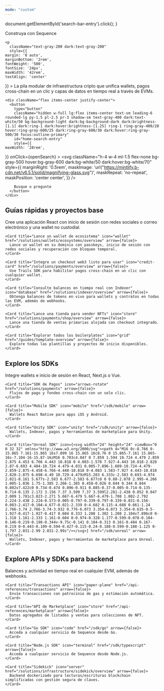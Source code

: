 ```yaml
---
mode: "custom"
---
```


  document.getElementById('search-bar-entry').click();
}

<div className="relative w-full flex items-center justify-center" style={{ height: '26rem', overflow: 'hidden'}}>
  <div className="absolute inset-0 z-0 flex items-center bg-matrix-dark mix-blend-normal">
    <div style={{ height: '100%', width: '100%', maxHeight: '465px' }} />
  </div>

  <div className="relative z-10" style={{ position: 'absolute', textAlign: 'center', padding: '0 1rem' }}>
    <div
      className="text-white dark:text-gray-200"
      style={{
   fontWeight: '600',
   fontSize: '42px',
   margin: '0',
   marginBottom: '1.5rem'
  }}
    >
      Construya con Sequence
    </div>

    <p
      className="text-gray-200 dark:text-gray-200"
      style={{
    margin: '0 auto',
    marginBottom: '2rem',
    fontWeight: '500',
    fontSize: '24px',
    maxWidth: '42rem',
    textAlign: 'center'
  }}
    >
      La pila modular de infraestructura cripto que unifica wallets, pagos cross-chain en un clic y capas de datos en tiempo real a través de EVMs.
    </p>

    <div className="flex items-center justify-center">
      <button
        type="button"
        className="hidden w-full lg:flex items-center text-sm leading-6 rounded-lg py-1.5 pl-2.5 pr-3 shadow-sm text-gray-400 dark:text-white/50 bg-background-light dark:bg-background-dark dark:brightness-[1.1] dark:ring-1 dark:hover:brightness-[1.25] ring-1 ring-gray-400/20 hover:ring-gray-600/25 dark:ring-gray-600/30 dark:hover:ring-gray-500/30 focus:outline-primary"
        id="home-search-entry"
        style={{
    maxWidth: '28rem',
  }}
        onClick={openSearch}
      >
        <svg
          className="h-4 w-4 ml-1.5 flex-none bg-gray-500 hover:bg-gray-600 dark:bg-white/50 dark:hover:bg-white/70"
          style={{
    marginRight: '0.5rem',
     maskImage:
       'url("https://mintlify.b-cdn.net/v6.5.1/solid/magnifying-glass.svg")',
     maskRepeat: 'no-repeat',
     maskPosition: 'center center',
    }}
        />

        Busque o pregunte
      </button>
    </div>
  </div>
</div>

<div
  style={{marginTop: '2rem', marginBottom: '8rem', maxWidth: '70rem', marginLeft: 'auto',
marginRight: 'auto', paddingLeft: '1.25rem',
paddingRight: '1.25rem' }}
>
  <h2 className="text-center text-white dark:text-gray-200 text-4xl font-bold mb-8" style={{ fontSize: '1.5rem', marginTop: '6rem', marginBottom: '2.5rem' }}>
    Guías rápidas y proyectos base
  </h2>

  <CardGroup cols={3}>
    <Card title="Cree su primera wallet" icon="wallet" href="/solutions/wallets/developers/overview" arrow={false}>
      Cree una aplicación React con inicio de sesión con redes sociales o correo electrónico y una wallet no custodial.
    </Card>

    <Card title="Lance un wallet de ecosistema" icon="wallet" href="/solutions/wallets/ecosystems/overview" arrow={false}>
      Lance un wallet en su dominio con passkeys, inicio de sesión con redes sociales y recuperación con bloqueo temporal.
    </Card>

    <Card title="Integre un checkout web3 listo para usar" icon="credit-card" href="/solutions/payments/overview" arrow={false}>
      Use Trails SDK para habilitar pagos cross-chain en un clic con cualquier wallet.
    </Card>

    <Card title="Consulte balances en tiempo real con Indexer" icon="database" href="/solutions/indexer/overview" arrow={false}>
      Obtenga balances de tokens en vivo para wallets y contratos en todas las EVM, además de webhooks.
    </Card>

    <Card title="Lance una tienda para vender NFTs" icon="store" href="/solutions/payments/shop/overview" arrow={false}>
      Lance una tienda de ventas primarias alojada con checkout integrado.
    </Card>

    <Card title="Explorar todos los boilerplates" icon="grid" href="/guides/template-overview" arrow={false}>
      Explore todas las plantillas y proyectos de inicio disponibles.
    </Card>
  </CardGroup>

  <h2 className="text-center text-white dark:text-gray-200 text-4xl font-bold mb-8" style={{ fontSize: '1.5rem', marginTop: '6rem', marginBottom: '2.5rem' }}>
    Explore los SDKs
  </h2>

  <CardGroup cols={3}>
    <Card title="Web SDK" icon="code" href="/sdk/web" arrow={false}>
      Integre wallets e inicio de sesión en React, Next.js o Vue.
    </Card>

    <Card title="SDK de Pagos" icon="arrows-rotate" href="/solutions/payments" arrow={false}>
      Flujos de pago y fondeo cross-chain con un solo clic.
    </Card>

    <Card title="Mobile SDK" icon="mobile" href="/sdk/mobile" arrow={false}>
      Wallets React Native para apps iOS y Android.
    </Card>

    <Card title="Unity SDK" icon="unity" href="/sdk/unity" arrow={false}>
      Wallets, Indexer, pagos y herramientas de marketplace para Unity.
    </Card>

    <Card title="Unreal SDK" icon={<svg width="24" height="24" viewBox="0 0 32 32" xmlns="http://www.w3.org/2000/svg"><path d="M16 0c-8.766 0-15.865 7.161-15.865 16s7.099 16 15.865 16c8.76 0 15.865-7.161 15.865-16s-7.104-16-15.87-16zM16 0.703c4.047 0 7.859 1.594 10.724 4.479 2.859 2.875 4.453 6.766 4.443 10.818 0 4.083-1.578 7.927-4.443 10.818-2.828 2.87-6.693 4.484-10.724 4.479-4.031 0.005-7.896-1.609-10.724-4.479-2.859-2.875-4.458-6.766-4.448-10.818 0-4.083 1.583-7.927 4.443-10.818 2.828-2.875 6.698-4.49 10.729-4.479zM15.203 6.333c-2.583 0.693-4.974 2.021-8.161 5.677s-2.583 6.677-2.583 6.677c0 0 0.88-2.078 2.995-4.266 1.005-1.036 1.75-1.385 2.266-1.385 0.458-0.026 0.844 0.344 0.844 0.802v7.422c0 0.734-0.474 0.896-0.911 0.885-0.37-0.005-0.714-0.135-0.714-0.135 2.172 3.156 7.37 3.599 7.37 3.599l2.281-2.438 0.052 0.047 2.089 1.781c3.823-2.271 5.667-6.479 5.667-6.479-1.708 1.802-2.792 2.224-3.438 2.224-0.573-0.005-0.797-0.339-0.797-0.339-0.031-0.156-0.083-2.417-0.104-4.677-0.021-2.339 0-4.682 0.115-4.688 0.661-1.24 2.766-3.74 2.766-3.74-3.932 0.776-6.073 3.354-6.073 3.354-0.635-0.5-1.927-0.417-1.927-0.417 0.604 0.333 1.208 1.302 1.208 2.104v7.896c0 0-1.318 1.161-2.333 1.161-0.604 0-0.974-0.328-1.177-0.599-0.078-0.104-0.146-0.219-0.198-0.344v-9.75c-0.141 0.104-0.313 0.161-0.484 0.167-0.219 0-0.443-0.109-0.594-0.427-0.115-0.24-0.188-0.599-0.188-1.125 0-1.797 2.031-2.99 2.031-2.99z"/></svg>} href="/sdk/unreal" arrow={false}>
      Wallets, Indexer, pagos y herramientas de marketplace para Unreal.
    </Card>
  </CardGroup>

  <h2 className="text-center text-white dark:text-gray-200 text-4xl font-bold mb-8" style={{ fontSize: '1.5rem', marginTop: '6rem', marginBottom: '2.5rem' }}>
    Explore APIs y SDKs para backend
  </h2>

  <CardGroup cols={3}>
    <Card title="Indexer API" icon="database" href="/api-references/indexer" arrow={false}>
      Balances y actividad en tiempo real en cualquier EVM, además de webhooks.
    </Card>

    <Card title="Transactions API" icon="paper-plane" href="/api-references/transactions" arrow={false}>
      Envíe transacciones con patrocinio de gas y estimación automática.
    </Card>

    <Card title="API de Marketplace" icon="store" href="/api-references/marketplace" arrow={false}>
      Datos agregados de listados y ventas para colecciones de NFT.
    </Card>

    <Card title="Go SDK" icon="code" href="/sdk/go" arrow={false}>
      Acceda a cualquier servicio de Sequence desde Go.
    </Card>

    <Card title="Node.js SDK" icon="terminal" href="/sdk/typescript" arrow={false}>
      Acceda a cualquier servicio de Sequence desde Node.js.
    </Card>

    <Card title="Sidekick" icon="server" href="/solutions/infrastructure/sidekick/overview" arrow={false}>
      Backend dockerizado para lecturas/escrituras blockchain simplificadas con gestión segura de claves.
    </Card>
  </CardGroup>

  <div className="flex justify-center mt-12 mb-4">
    <a href="https://github.com/0xsequence" target="_blank" rel="noopener noreferrer" className="group inline-flex items-center justify-center w-12 h-12 rounded-full bg-white dark:bg-background-dark transition-all hover:scale-110 hover:border-primary dark:hover:border-primary-light">
      <svg className="h-6 w-6 bg-primary dark:bg-primary-light transition-colors group-hover:bg-white" style={{maskImage: 'url("https://mintlify.b-cdn.net/v6.6.0/brands/github.svg")', maskRepeat: 'no-repeat', maskPosition: 'center center'}} />
    </a>
  </div>
</div>
